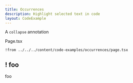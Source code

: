 ```yaml
---
title: Occurrences
description: Highlight selected text in code
layout: CodeExample
---
```



A `collapse` annotation

<PreviewContainer>
  <Preview />
</PreviewContainer>

Page.tsx

```tsx page.tsx
!from ../../../content/code-examples/occurrences/page.tsx
```

## ! foo

foo

